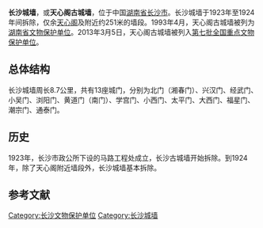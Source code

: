 {{文物保护单位
| 级别 = 全国
| Cat = 湖南全国重点文物保护单位
| 省区市 = 湖南省
| 名称 = 天心阁古城墙
| 图片 = [[File:Changsha_Tianxin_Pavilion1.jpg|210px]]
| 所在 = [[湖南省|湖南省]][[长沙市|长沙市]][[天心区|天心区]]
| 分类 = 古建筑
| 时代 = [[明朝|明]]
| 编号 = 7-1236-3-534
| 登录 = 2013年3月
}}
'''长沙城墙'''，或'''天心阁古城墙'''，位于中国[[湖南省|湖南省]][[长沙市|长沙市]]。长沙城墙于1923年至1924年间拆除，仅余[[天心阁|天心阁]]及附近约251米的墙段。1993年4月，天心阁古城墙被列为[[湖南省文物保护单位|湖南省文物保护单位]]。2013年3月5日，天心阁古城墙被列入[[第七批全国重点文物保护单位|第七批全国重点文物保护单位]]。

== 总体结构 ==
长沙城墙周长8.7公里，共有13座城门，分别为北门（湘春门）、兴汉门、经武门、小吴门、浏阳门、黄道门（南门）、学宫门、小西门、太平门、大西门、福星门、潮宗门、通泰门。

== 历史 ==
1923年，长沙市政公所下设的马路工程处成立，长沙古城墙开始拆除。到1924年，除了天心阁附近墙段外，长沙城墙基本拆除。

==参考文献==
{{Reflist|2}}

{{湖南全国重点文物保护单位}}
{{模板:湖南省境内的古城墙}}
[[Category:长沙文物保护单位|Category:长沙文物保护单位]]
[[Category:长沙城墙|Category:长沙城墙]]